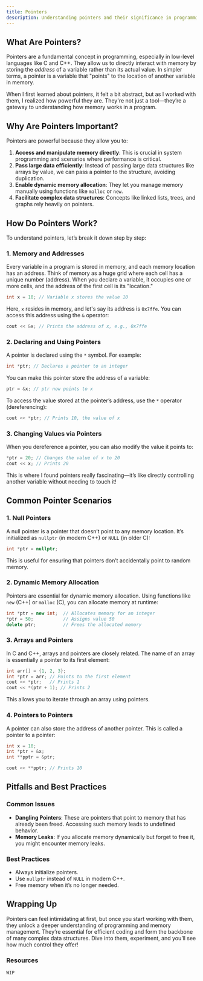 ```yaml
---
title: Pointers
description: Understanding pointers and their significance in programming.
---
```


## <HoverUnderline>What Are Pointers?</HoverUnderline>

Pointers are a fundamental concept in programming, especially in low-level languages like C and C++. They allow us to directly interact with memory by storing the *address* of a variable rather than its actual value. In simpler terms, a pointer is a variable that "points" to the location of another variable in memory.

When I first learned about pointers, it felt a bit abstract, but as I worked with them, I realized how powerful they are. They're not just a tool—they’re a gateway to understanding how memory works in a program.

## <HoverUnderline>Why Are Pointers Important?</HoverUnderline>

Pointers are powerful because they allow you to:

1. **Access and manipulate memory directly**: This is crucial in system programming and scenarios where performance is critical.
2. **Pass large data efficiently**: Instead of passing large data structures like arrays by value, we can pass a pointer to the structure, avoiding duplication.
3. **Enable dynamic memory allocation**: They let you manage memory manually using functions like `malloc` or `new`.
4. **Facilitate complex data structures**: Concepts like linked lists, trees, and graphs rely heavily on pointers.

## <HoverUnderline>How Do Pointers Work?</HoverUnderline>

To understand pointers, let’s break it down step by step:

### 1. Memory and Addresses
Every variable in a program is stored in memory, and each memory location has an address. Think of memory as a huge grid where each cell has a unique number (address). When you declare a variable, it occupies one or more cells, and the address of the first cell is its "location."

```cpp
int x = 10; // Variable x stores the value 10
```

Here, `x` resides in memory, and let's say its address is `0x7ffe`. You can access this address using the `&` operator:

```cpp
cout << &x; // Prints the address of x, e.g., 0x7ffe
```

### 2. Declaring and Using Pointers
A pointer is declared using the `*` symbol. For example:

```cpp
int *ptr; // Declares a pointer to an integer
```

You can make this pointer store the address of a variable:

```cpp
ptr = &x; // ptr now points to x
```

To access the value stored at the pointer’s address, use the `*` operator (dereferencing):

```cpp
cout << *ptr; // Prints 10, the value of x
```

### 3. Changing Values via Pointers
When you dereference a pointer, you can also modify the value it points to:

```cpp
*ptr = 20; // Changes the value of x to 20
cout << x; // Prints 20
```

This is where I found pointers really fascinating—it’s like directly controlling another variable without needing to touch it!

## <HoverUnderline>Common Pointer Scenarios</HoverUnderline>

### 1. Null Pointers
A null pointer is a pointer that doesn’t point to any memory location. It’s initialized as `nullptr` (in modern C++) or `NULL` (in older C):

```cpp
int *ptr = nullptr;
```

This is useful for ensuring that pointers don’t accidentally point to random memory.

### 2. Dynamic Memory Allocation
Pointers are essential for dynamic memory allocation. Using functions like `new` (C++) or `malloc` (C), you can allocate memory at runtime:

```cpp
int *ptr = new int;  // Allocates memory for an integer
*ptr = 50;           // Assigns value 50
delete ptr;          // Frees the allocated memory
```

### 3. Arrays and Pointers
In C and C++, arrays and pointers are closely related. The name of an array is essentially a pointer to its first element:

```cpp
int arr[] = {1, 2, 3};
int *ptr = arr; // Points to the first element
cout << *ptr;   // Prints 1
cout << *(ptr + 1); // Prints 2
```

This allows you to iterate through an array using pointers.

### 4. Pointers to Pointers
A pointer can also store the address of another pointer. This is called a pointer to a pointer:

```cpp
int x = 10;
int *ptr = &x;
int **pptr = &ptr;

cout << **pptr; // Prints 10
```

## <HoverUnderline>Pitfalls and Best Practices</HoverUnderline>

### <HoverUnderline>Common Issues</HoverUnderline>
- **Dangling Pointers**: These are pointers that point to memory that has already been freed. Accessing such memory leads to undefined behavior.
- **Memory Leaks**: If you allocate memory dynamically but forget to free it, you might encounter memory leaks.

### <HoverUnderline>Best Practices</HoverUnderline>
- Always initialize pointers.
- Use `nullptr` instead of `NULL` in modern C++.
- Free memory when it’s no longer needed.

## <HoverUnderline>Wrapping Up</HoverUnderline>

Pointers can feel intimidating at first, but once you start working with them, they unlock a deeper understanding of programming and memory management. They’re essential for efficient coding and form the backbone of many complex data structures. Dive into them, experiment, and you’ll see how much control they offer!

### <HoverUnderline>Resources</HoverUnderline>

`WIP`